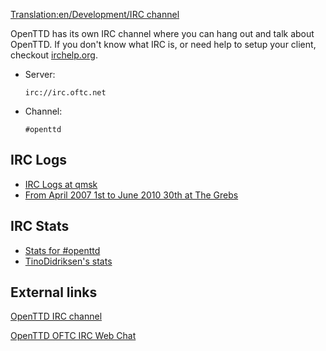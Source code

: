 [[Translation:en/Development/IRC channel]]

OpenTTD has its own IRC channel where you can hang out and talk about OpenTTD. If you don't know what IRC is, or need help to setup your client, checkout [http://www.irchelp.org/ irchelp.org].

* Server: <pre>irc://irc.oftc.net</pre>
* Channel: <pre>#openttd</pre>

==IRC Logs==
*[http://irclogs.qmsk.net/channels/openttd IRC Logs at qmsk]
*[http://thegrebs.com/irc/ From April 2007 1st to June 2010 30th at The Grebs]

==IRC Stats==
*[http://electricpotential.net/ircstats/openttd2.html Stats for #openttd]
*[http://alpha.visl.sdu.dk/~tino/pisg/OFTC/openttd.html TinoDidriksen's stats]

==External links==

[irc://irc.oftc.net/openttd OpenTTD IRC channel]

[http://webchat.oftc.net/?randomnick=1&channels=openttd&prompt=1 OpenTTD OFTC IRC Web Chat]